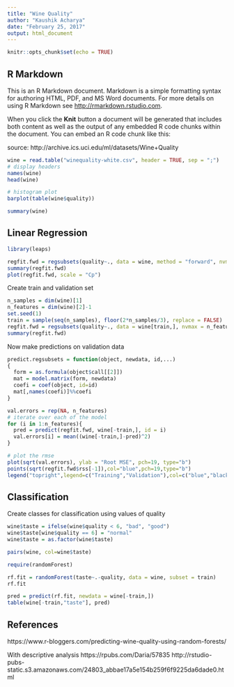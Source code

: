 ```yaml
---
title: "Wine Quality"
author: "Kaushik Acharya"
date: "February 25, 2017"
output: html_document
---
```


```r
knitr::opts_chunk$set(echo = TRUE)
```

## R Markdown

This is an R Markdown document. Markdown is a simple formatting syntax for authoring HTML, PDF, and MS Word documents. For more details on using R Markdown see <http://rmarkdown.rstudio.com>.

When you click the **Knit** button a document will be generated that includes both content as well as the output of any embedded R code chunks within the document. You can embed an R code chunk like this:

source: http://archive.ics.uci.edu/ml/datasets/Wine+Quality

```r
wine = read.table("winequality-white.csv", header = TRUE, sep = ";")
# display headers
names(wine)
head(wine)
```

```r
# histogram plot
barplot(table(wine$quality))
```

```r
summary(wine)
```

Linear Regression
-----------------
```r
library(leaps)
```

```r
regfit.fwd = regsubsets(quality~., data = wine, method = "forward", nvmax = 12)
summary(regfit.fwd)
plot(regfit.fwd, scale = "Cp")
```

Create train and validation set
```r
n_samples = dim(wine)[1]
n_features = dim(wine)[2]-1
set.seed(1)
train = sample(seq(n_samples), floor(2*n_samples/3), replace = FALSE)
regfit.fwd = regsubsets(quality~., data = wine[train,], nvmax = n_features, method = "forward")
summary(regfit.fwd)
```

Now make predictions on validation data
```r
predict.regsubsets = function(object, newdata, id,...)
{
  form = as.formula(object$call[[2]])
  mat = model.matrix(form, newdata)
  coefi = coef(object, id=id)
  mat[,names(coefi)]%%coefi
}
```

```r
val.errors = rep(NA, n_features)
# iterate over each of the model
for (i in 1:n_features){
  pred = predict(regfit.fwd, wine[-train,], id = i)
  val.errors[i] = mean((wine[-train,]-pred)^2)
}

# plot the rmse
plot(sqrt(val.errors), ylab = "Root MSE", pch=19, type="b")
points(sqrt(regfit.fwd$rss[-1]),col="blue",pch=19,type="b")
legend("topright",legend=c("Training","Validation"),col=c("blue","black"),pch=19)
```


Classification
--------------
Create classes for classification using values of quality
```r
wine$taste = ifelse(wine$quality < 6, "bad", "good")
wine$taste[wine$quality == 6] = "normal"
wine$taste = as.factor(wine$taste)
```

```r
pairs(wine, col=wine$taste)
```

```r
require(randomForest)
```


```r
rf.fit = randomForest(taste~.-quality, data = wine, subset = train)
rf.fit
```

```r
pred = predict(rf.fit, newdata = wine[-train,])
table(wine[-train,"taste"], pred)
```



References
---------
https://www.r-bloggers.com/predicting-wine-quality-using-random-forests/

With descriptive analysis
https://rpubs.com/Daria/57835
http://rstudio-pubs-static.s3.amazonaws.com/24803_abbae17a5e154b259f6f9225da6dade0.html



